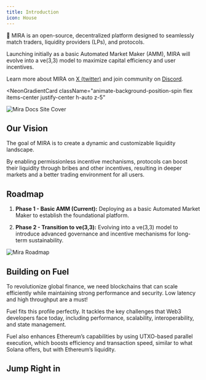 ```yaml
---
title: Introduction
icon: House
---
```



👋 MIRA is an
open-source, decentralized platform designed to seamlessly match
<span className="animate-color-cycle-emerald">traders</span>,
<span className="animate-color-cycle-rose">liquidity providers (LPs)</span>, and
<span className="animate-color-cycle-blue">protocols</span>.

Launching initially as a basic Automated Market Maker (AMM), MIRA will evolve into a ve(3,3) model to maximize capital efficiency and user incentives.

Learn more about MIRA on [X (twitter)](https://x.com/MiraProtocol) and join community on [Discord](https://discord.gg/6pHdTY6rYq).


<NeonGradientCard
  className="animate-background-position-spin flex items-center justify-center h-auto z-5"
>
  <div className="w-full h-auto overflow-hidden rounded-[calc(19px-3px)] bg-transparent">
  <img
    className="not-prose block w-full h-full object-cover p-0"
    src="/mira_docs_site_cover.png"
    alt="Mira Docs Site Cover"
  />
  </div>
</NeonGradientCard>

## Our Vision

The goal of MIRA is to create a dynamic and customizable liquidity landscape.

By enabling permissionless incentive mechanisms, protocols can boost their liquidity through bribes and other incentives, resulting in deeper markets and a better trading environment for all users.

## Roadmap

1. **Phase 1 - Basic AMM (Current):** Deploying as a basic Automated Market Maker to establish the foundational platform.

2. **Phase 2 - Transition to ve(3,3):** Evolving into a ve(3,3) model to introduce advanced governance and incentive mechanisms for long-term sustainability.

<div className="w-full h-auto overflow-hidden rounded-sm bg-transparent">
  <img
    className="not-prose block w-full h-full object-cover p-0"
    src="/mira_roadmap.png"
    alt="Mira Roadmap"
  />
</div>

## Building on Fuel

To revolutionize global finance, we need blockchains that can scale efficiently while maintaining strong performance and security. Low latency and high throughput are a must!

Fuel fits this profile perfectly. It tackles the key challenges that Web3 developers face today, including performance, scalability, interoperability, and state management.

Fuel also enhances Ethereum’s capabilities by using UTXO-based parallel execution, which boosts efficiency and transaction speed, similar to what Solana offers, but with Ethereum’s liquidity.

## Jump Right in

<Cards>
  <Card
    title="Developers Guide"
    href="/overview"
  />
  <Card
    title="Security Audits"
    href="/security-audits"
  />
</Cards>
